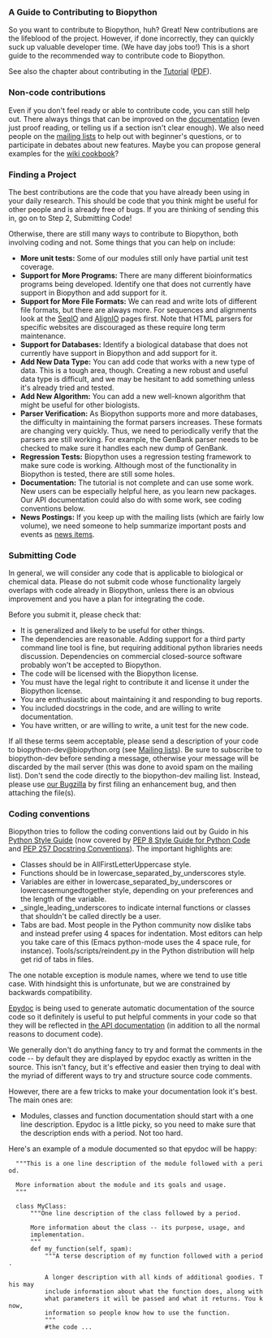 === A Guide to Contributing to Biopython ===

So you want to contribute to Biopython, huh? Great! New contributions are the lifeblood of the project. However, if done incorrectly, they can quickly suck up valuable developer time. (We have day jobs too!) This is a short guide to the recommended way to contribute code to Biopython.

See also the chapter about contributing in the [http://biopython.org/DIST/docs/tutorial/Tutorial.html Tutorial] ([http://biopython.org/DIST/docs/tutorial/Tutorial.pdf PDF]).

=== Non-code contributions ===

Even if you don't feel ready or able to contribute code, you can still help out.  There always things that can be improved on the [[documentation]] (even just proof reading, or telling us if a section isn't clear enough).  We also need people on the [[mailing lists]] to help out with beginner's questions, or to participate in debates about new features.  Maybe you can propose general examples for the [[:Category:Cookbook|wiki cookbook]]?

=== Finding a Project ===

The best contributions are the code that you have already been using in your daily research. This should be code that you think might be useful for other people and is already free of bugs. If you are thinking of sending this in, go on to Step 2, Submitting Code!

Otherwise, there are still many ways to contribute to Biopython, both involving coding and not. Some things that you can help on include:

* '''More unit tests:''' Some of our modules still only have partial unit test coverage.
* '''Support for More Programs:''' There are many different bioinformatics programs being developed. Identify one that does not currently have support in Biopython and add support for it. 
* '''Support for More File Formats:''' We can read and write lots of different file formats, but there are always more. For sequences and alignments look at the [[SeqIO]] and [[AlignIO]] pages first.  Note that HTML parsers for specific websites are discouraged as these require long term maintenance.
* '''Support for Databases:''' Identify a biological database that does not currently have support in Biopython and add support for it.
* '''Add New Data Type:''' You can add code that works with a new type of data. This is a tough area, though. Creating a new robust and useful data type is difficult, and we may be hesitant to add something unless it's already tried and tested.
* '''Add New Algorithm:''' You can add a new well-known algorithm that might be useful for other biologists.
* '''Parser Verification:''' As Biopython supports more and more databases, the difficulty in maintaining the format parsers increases. These formats are changing very quickly. Thus, we need to periodically verify that the parsers are still working. For example, the GenBank parser needs to be checked to make sure it handles each new dump of GenBank.
* '''Regression Tests:''' Biopython uses a regression testing framework to make sure code is working. Although most of the functionality in Biopython is tested, there are still some holes.
* '''Documentation:''' The tutorial is not complete and can use some work. New users can be especially helpful here, as you learn new packages. Our API documentation could also do with some work, see coding conventions below.
* '''News Postings:''' If you keep up with the mailing lists (which are fairly low volume), we need someone to help summarize important posts and events as [[News|news items]].

=== Submitting Code ===

In general, we will consider any code that is applicable to biological or chemical data. Please do not submit code whose functionality largely overlaps with code already in Biopython, unless there is an obvious improvement and you have a plan for integrating the code.

Before you submit it, please check that:

* It is generalized and likely to be useful for other things.
* The dependencies are reasonable.  Adding support for a third party command line tool is fine, but requiring additional python libraries needs discussion. Dependencies on commercial closed-source software probably won't be accepted to Biopython.
* The code will be licensed with the Biopython license.
* You must have the legal right to contribute it and license it under the Biopython license.
* You are enthusiastic about maintaining it and responding to bug reports.
* You included docstrings in the code, and are willing to write documentation.
* You have written, or are willing to write, a unit test for the new code.

If all these terms seem acceptable, please send a description of your code to biopython-dev@biopython.org (see [[Mailing lists]]). Be sure to subscribe to biopython-dev before sending a message, otherwise your message will be discarded by the mail server (this was done to avoid spam on the mailing list). Don't send the code directly to the biopython-dev mailing list. Instead, please use [http://bugzilla.open-bio.org/ our Bugzilla] by first filing an enhancement bug, and then attaching the file(s).

=== Coding conventions ===

Biopython tries to follow the coding conventions laid out by Guido in his [http://www.python.org/doc/essays/styleguide.html Python Style Guide] (now covered by [http://www.python.org/dev/peps/pep-0008/ PEP 8 Style Guide for Python Code] and [http://www.python.org/dev/peps/pep-0257/ PEP 257 Docstring Conventions]). The important highlights are:

* Classes should be in AllFirstLetterUppercase style.
* Functions should be in lowercase_separated_by_underscores style.
* Variables are either in lowercase_separated_by_underscores or lowercasemungedtogether style, depending on your preferences and the length of the variable.
* _single_leading_underscores to indicate internal functions or classes that shouldn't be called directly be a user.
* Tabs are bad. Most people in the Python community now dislike tabs and instead prefer using 4 spaces for indentation. Most editors can help you take care of this (Emacs python-mode uses the 4 space rule, for instance). Tools/scripts/reindent.py in the Python distribution will help get rid of tabs in files. 

The one notable exception is module names, where we tend to use title case. With hindsight this is unfortunate, but we are constrained by backwards compatibility.

[http://epydoc.sourceforge.net/ Epydoc] is being used to generate automatic documentation of the source code so it definitely is useful to put helpful comments in your code so that they will be reflected in [http://biopython.org/DIST/docs/api the API documentation] (in addition to all the normal reasons to document code).

We generally don't do anything fancy to try and format the comments in the code -- by default they are displayed by epydoc exactly as written in the source. This isn't fancy, but it's effective and easier then trying to deal with the myriad of different ways to try and structure source code comments.

However, there are a few tricks to make your documentation look it's best. The main ones are:

* Modules, classes and function documentation should start with a one line description. Epydoc is a little picky, so you need to make sure that the description ends with a period. Not too hard. 

Here's an example of a module documented so that epydoc will be happy:

   """This is a one line description of the module followed with a period.
   
   More information about the module and its goals and usage.
   """

   class MyClass:
       """One line description of the class followed by a period.
  
       More information about the class -- its purpose, usage, and
       implementation.
       """
       def my_function(self, spam):
           """A terse description of my function followed with a period.
      
           A longer description with all kinds of additional goodies. This may
           include information about what the function does, along with
           what parameters it will be passed and what it returns. You know, 
           information so people know how to use the function.
           """
           #the code ...